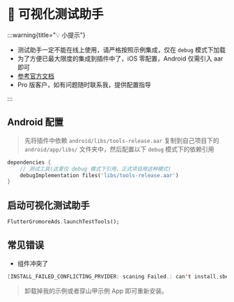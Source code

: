 # 🧪 可视化测试助手

:::warning{title="💡 小提示"}

 - 测试助手一定不能在线上使用，请严格按照示例集成，仅在 `debug` 模式下加载
 - 为了方便已最大限度的集成到插件中了，iOS 零配置，Android 仅需引入 aar 即可
 - [参考官方文档](https://www.csjplatform.com/union/media/union/download/detail?id=142&docId=27626&osType=android)
 - Pro 版客户，如有问题随时联系我，提供配置指导

:::

## Android 配置

> 先将插件中依赖 `android/libs/tools-release.aar` 复制到自己项目下的 `android/app/libs/` 文件夹中，然后配置以下 `debug` 模式下的依赖引用

```dart title="example/android/app/build.gradle"
dependencies {
    // 测试工具(这里仅 debug 模式下引用，正式项目用这种模式)
    debugImplementation files('libs/tools-release.aar')
}
```

## 启动可视化测试助手

```dart title="example/pages/home_page.dart"
FlutterGromoreAds.launchTestTools();
```

## 常见错误

- 组件冲突了

``` java
[INSTALL_FAILED_CONFLICTING_PRVIDER: scaning Failed.: can't install,sbecause provider name .ToolsProvider (in package xxx) is already used by com.flutterads.app]
```

> 卸载掉我的示例或者穿山甲示例 App 即可重新安装。




